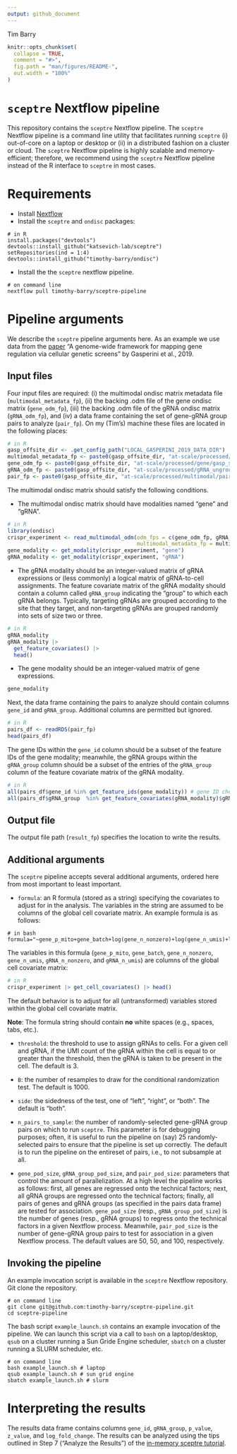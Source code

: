 ```yaml
---
output: github_document
---
```


Tim Barry

<!-- README.md is generated from README.Rmd. Please edit that file -->

```r
knitr::opts_chunk$set(
  collapse = TRUE,
  comment = "#>",
  fig.path = "man/figures/README-",
  out.width = "100%"
)
```

# `sceptre` Nextflow pipeline

This repository contains the `sceptre` Nextflow pipeline. The `sceptre` Nextflow pipeline is a command line utility that facilitates running `sceptre` (i) out-of-core on a laptop or desktop or (ii) in a distributed fashion on a cluster or cloud. The `sceptre` Nextflow pipeline is highly scalable and memory-efficient; therefore, we recommend using the `sceptre` Nextflow pipeline instead of the R interface to `sceptre` in most cases.

# Requirements

-   Install [Nextflow](https://www.nextflow.io/)
-   Install the `sceptre` and `ondisc` packages:

<!-- -->

    # in R
    install.packages("devtools")
    devtools::install_github("katsevich-lab/sceptre")
    setRepositories(ind = 1:4)
    devtools::install_github("timothy-barry/ondisc")

-   Install the the `sceptre` nextflow pipeline.

<!-- -->

    # on command line 
    nextflow pull timothy-barry/sceptre-pipeline

# Pipeline arguments

We describe the `sceptre` pipeline arguments here. As an example we use data from the [paper](https://www.sciencedirect.com/science/article/pii/S009286741831554X) “A genome-wide framework for mapping gene regulation via cellular genetic screens” by Gasperini et al., 2019.

## Input files

Four input files are required: (i) the multimodal ondisc matrix metadata file (`multimodal_metadata_fp`), (ii) the backing .odm file of the gene ondisc matrix (`gene_odm_fp`), (iii) the backing .odm file of the gRNA ondisc matrix (`gRNA_odm_fp`), and (iv) a data frame containing the set of gene-gRNA group pairs to analyze (`pair_fp`). On my (Tim's) machine these files are located in the following places:

```r
# in R
gasp_offsite_dir <- .get_config_path("LOCAL_GASPERINI_2019_DATA_DIR")
multimodal_metadata_fp <- paste0(gasp_offsite_dir, "at-scale/processed/multimodal/multimodal_metadata.rds")
gene_odm_fp <- paste0(gasp_offsite_dir, "at-scale/processed/gene/gasp_scale_gene_expressions.odm")
gRNA_odm_fp <- paste0(gasp_offsite_dir, "at-scale/processed/gRNA_ungrouped/gasp_scale_gRNA_counts_ungrouped.odm")
pair_fp <- paste0(gasp_offsite_dir, "at-scale/processed/multimodal/pairs.rds")
```

The multimodal ondisc matrix should satisfy the following conditions.

-   The multimodal ondisc matrix should have modalities named "gene" and "gRNA".

```r
# in R
library(ondisc)
crispr_experiment <- read_multimodal_odm(odm_fps = c(gene_odm_fp, gRNA_odm_fp),
                                         multimodal_metadata_fp = multimodal_metadata_fp)
gene_modality <- get_modality(crispr_experiment, "gene")
gRNA_modality <- get_modality(crispr_experiment, "gRNA")
```

-   The gRNA modality should be an integer-valued matrix of gRNA expressions or (less commonly) a logical matrix of gRNA-to-cell assignments. The feature covariate matrix of the gRNA modality should contain a column called `gRNA_group` indicating the "group" to which each gRNA belongs. Typically, targeting gRNAs are grouped according to the site that they target, and non-targeting gRNAs are grouped randomly into sets of size two or three.

```r
# in R
gRNA_modality
gRNA_modality |>
  get_feature_covariates() |>
  head()
```

-   The gene modality should be an integer-valued matrix of gene expressions.

```r
gene_modality
```

Next, the data frame containing the pairs to analyze should contain columns `gene_id` and `gRNA_group`. Additional columns are permitted but ignored.

```r
# in R
pairs_df <- readRDS(pair_fp)
head(pairs_df)
```

The gene IDs within the `gene_id` column should be a subset of the feature IDs of the gene modality; meanwhile, the gRNA groups within the `gRNA_group` column should be a subset of the entries of the `gRNA_group` column of the feature covariate matrix of the gRNA modality.

```r
# in R
all(pairs_df$gene_id %in% get_feature_ids(gene_modality)) # gene ID check
all(pairs_df$gRNA_group  %in% get_feature_covariates(gRNA_modality)$gRNA_group) # gRNA group check
```

## Output file

The output file path (`result_fp`) specifies the location to write the results.

## Additional arguments

The `sceptre` pipeline accepts several additional arguments, ordered here from most important to least important.

-   `formula`: an R formula (stored as a string) specifying the covariates to adjust for in the analysis. The variables in the string are assumed to be columns of the global cell covariate matrix. An example formula is as follows:

<!-- -->

    # in bash
    formula="~gene_p_mito+gene_batch+log(gene_n_nonzero)+log(gene_n_umis)+log(gRNA_n_nonzero)+log(gRNA_n_umis)"

The variables in this formula (`gene_p_mito`, `gene_batch`, `gene_n_nonzero`, `gene_n_umis`, `gRNA_n_nonzero`, and `gRNA_n_umis`) are columns of the global cell covariate matrix:

```r
# in R
crispr_experiment |> get_cell_covariates() |> head() 
```

The default behavior is to adjust for all (untransformed) variables stored within the global cell covariate matrix.

**Note**: The formula string should contain **no** white spaces (e.g., spaces, tabs, etc.).

-   `threshold`: the threshold to use to assign gRNAs to cells. For a given cell and gRNA, if the UMI count of the gRNA within the cell is equal to or greater than the threshold, then the gRNA is taken to be present in the cell. The default is 3.

-   `B`: the number of resamples to draw for the conditional randomization test. The default is 1000.

-   `side`: the sidedness of the test, one of "left", "right", or "both". The default is "both".

-   `n_pairs_to_sample`: the number of randomly-selected gene-gRNA group pairs on which to run `sceptre`. This parameter is for debugging purposes; often, it is useful to run the pipeline on (say) 25 randomly-selected pairs to ensure that the pipeline is set up correctly. The default is to run the pipeline on the entireset of pairs, i.e., to not subsample at all.

-   `gene_pod_size`, `gRNA_group_pod_size`, and `pair_pod_size`: parameters that control the amount of parallelization. At a high level the pipeline works as follows: first, all genes are regressed onto the technical factors; next, all gRNA groups are regressed onto the technical factors; finally, all pairs of genes and gRNA groups (as specified in the pairs data frame) are tested for association. `gene_pod_size` (resp., `gRNA_group_pod_size`) is the number of genes (resp., gRNA groups) to regress onto the technical factors in a given Nextflow process. Meanwhile, `pair_pod_size` is the number of gene-gRNA group pairs to test for association in a given Nextflow process. The default values are 50, 50, and 100, respectively.

## Invoking the pipeline

An example invocation script is available in the `sceptre` Nextflow repository. Git clone the repository.

    # on command line
    git clone git@github.com:timothy-barry/sceptre-pipeline.git
    cd sceptre-pipeline

The bash script `example_launch.sh` contains an example invocation of the pipeline. We can launch this script via a call to `bash` on a laptop/desktop, `qsub` on a cluster running a Sun Gride Engine scheduler, `sbatch` on a cluster running a SLURM scheduler, etc.

    # on command line
    bash example_launch.sh # laptop
    qsub example_launch.sh # sun grid engine
    sbatch example_launch.sh # slurm

# Interpreting the results

The results data frame contains columns `gene_id`, `gRNA_group`, `p_value`, `z_value`, and `log_fold_change`. The results can be analyzed using the tips outlined in Step 7 ("Analyze the Results") of the [in-memory sceptre tutorial](https://katsevich-lab.github.io/sceptre/articles/using_sceptre_v2.html).
